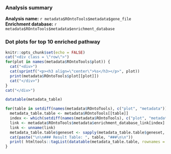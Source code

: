 ### Analysis summary

**Analysis name:** `r metadata$ROntoTools$metadata$gene_file`  
**Enrichment database:** `r metadata$ROntoTools$metadata$enrichment_database`  


### Dot plots for top 10 enriched pathway

```r
knitr::opts_chunk$set(echo = FALSE)
cat("<div class = \"row\">")
for(plot in names(metadata$ROntoTools$plot)) {
  cat("<div>")
  cat(sprintf("<p><h3 align=\"center\">%s</h3></p>", plot))
  print(metadata$ROntoTools$plot[[plot]])
  cat("</div>")
}
cat("</div>")
```

```r
datatable(metadata_table)
```


```r
for(table in setdiff(names(metadata$ROntoTools), c("plot", "metadata"))){
  metadata_table.table <- metadata$ROntoTools[[table]]
  index <- which(setdiff(names(metadata$ROntoTools), c("plot", "metadata")) %in% table)
  link <- metadata$ROntoTools$metadata$enrichment_database_link[index]
  link <- unname(link)
  metadata_table.table$geneset <- sapply(metadata_table.table$geneset, function(geneset) sprintf("<a href=\"%s%s\">%s</a>", link, geneset, geneset))
  cat(paste("\n\n### Result Table: ", table, "###\n\n"))
  print( htmltools::tagList(datatable(metadata_table.table, rownames = FALSE, options = list(pageLength = 5, scrollX=T, autoWidth = TRUE, columnDefs = list(list(width = '500px', targets = 2))), escape = FALSE )))
}
```


